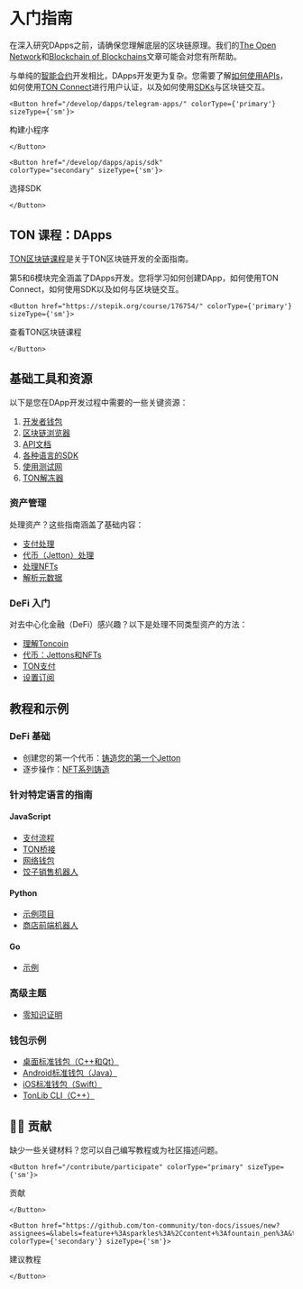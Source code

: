
# 入门指南
在深入研究DApps之前，请确保您理解底层的区块链原理。我们的[The Open Network](/learn/introduction)和[Blockchain of Blockchains](/learn/overviews/ton-blockchain)文章可能会对您有所帮助。

与单纯的[智能合约](/develop/smart-contracts/)开发相比，DApps开发更为复杂。您需要了解[如何使用APIs](/develop/dapps/apis/)，如何使用[TON Connect](/develop/dapps/ton-connect/overview)进行用户认证，以及如何使用[SDKs](/develop/dapps/apis/sdk)与区块链交互。

````mdx-code-block 
<Button href="/develop/dapps/telegram-apps/" colorType={'primary'} sizeType={'sm'}>
````
构建小程序
````mdx-code-block 
</Button>
````
````mdx-code-block 
<Button href="/develop/dapps/apis/sdk"
colorType="secondary" sizeType={'sm'}>
````
选择SDK
````mdx-code-block 
</Button>
````

## TON 课程：DApps

[TON区块链课程](https://stepik.org/course/176754/)是关于TON区块链开发的全面指南。

第5和6模块完全涵盖了DApps开发。您将学习如何创建DApp，如何使用TON Connect，如何使用SDK以及如何与区块链交互。

````mdx-code-block 
<Button href="https://stepik.org/course/176754/" colorType={'primary'} sizeType={'sm'}>
````
查看TON区块链课程
````mdx-code-block 
</Button>
````

## 基础工具和资源

以下是您在DApp开发过程中需要的一些关键资源：

1. [开发者钱包](/participate/wallets/apps)
2. [区块链浏览器](/participate/explorers)
3. [API文档](/develop/dapps/apis/)
4. [各种语言的SDK](/develop/dapps/apis/sdk)
5. [使用测试网](/develop/smart-contracts/environment/testnet)
6. [TON解冻器](https://unfreezer.ton.org/)

### 资产管理

处理资产？这些指南涵盖了基础内容：

- [支付处理](/develop/dapps/asset-processing/)
- [代币（Jetton）处理](/develop/dapps/asset-processing/jettons)
- [处理NFTs](/develop/dapps/asset-processing/nft)
- [解析元数据](/develop/dapps/asset-processing/metadata)

### DeFi 入门

对去中心化金融（DeFi）感兴趣？以下是处理不同类型资产的方法：

- [理解Toncoin](/develop/dapps/defi/coins)
- [代币：Jettons和NFTs](/develop/dapps/defi/tokens)
- [TON支付](/develop/dapps/defi/ton-payments)
- [设置订阅](/develop/dapps/defi/subscriptions)

## 教程和示例

### DeFi 基础

- 创建您的第一个代币：[铸造您的第一个Jetton](/develop/dapps/tutorials/jetton-minter)
- 逐步操作：[NFT系列铸造](/develop/dapps/tutorials/collection-minting)

### 针对特定语言的指南

#### JavaScript

- [支付流程](https://github.com/toncenter/examples)
- [TON桥接](https://github.com/ton-blockchain/bridge)
- [网络钱包](https://github.com/toncenter/ton-wallet)
- [饺子销售机器人](/develop/dapps/tutorials/accept-payments-in-a-telegram-bot-js)

#### Python

- [示例项目](https://github.com/psylopunk/pytonlib/tree/main/examples)
- [商店前端机器人](/develop/dapps/tutorials/accept-payments-in-a-telegram-bot)

#### Go

- [示例](https://github.com/xssnick/tonutils-go/tree/master/example)

### 高级主题

- [零知识证明](/develop/dapps/tutorials/simple-zk-on-ton)

### 钱包示例

- [桌面标准钱包（C++和Qt）](https://github.com/ton-blockchain/wallet-desktop)
- [Android标准钱包（Java）](https://github.com/ton-blockchain/wallet-android)
- [iOS标准钱包（Swift）](https://github.com/ton-blockchain/wallet-ios)
- [TonLib CLI（C++）](https://github.com/ton-blockchain/ton/blob/master/tonlib/tonlib/tonlib-cli.cpp)

## 👨‍💻 贡献

缺少一些关键材料？您可以自己编写教程或为社区描述问题。

````mdx-code-block 
<Button href="/contribute/participate" colorType="primary" sizeType={'sm'}>
````
贡献
````mdx-code-block 
</Button>
````
  ````mdx-code-block 
<Button href="https://github.com/ton-community/ton-docs/issues/new?assignees=&labels=feature+%3Asparkles%3A%2Ccontent+%3Afountain_pen%3A&template=suggest_tutorial.yaml&title=Suggest+a+tutorial" colorType={'secondary'} sizeType={'sm'}>
````
建议教程
````mdx-code-block 
</Button>
````
